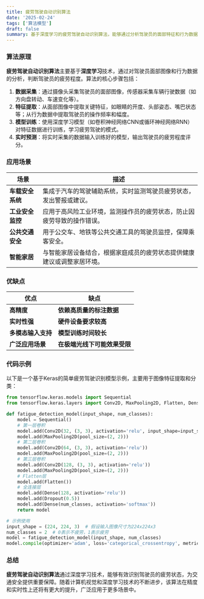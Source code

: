 ```yaml
---
title: 疲劳驾驶自动识别算法
date: '2025-02-24'
tags: ['算法模型']
draft: false
summary: 基于深度学习的疲劳驾驶自动识别算法，能够通过分析驾驶员的面部特征和行为数据，实时监测驾驶员的疲劳状态，预防交通事故的发生。
---
```


### 算法原理

**疲劳驾驶自动识别算法**主要基于**深度学习**技术，通过对驾驶员面部图像和行为数据的分析，判断驾驶员的疲劳程度。算法的核心步骤包括：

1. **数据采集**：通过摄像头采集驾驶员的面部图像，传感器采集车辆行驶数据（如方向盘转动、车速变化等）。
2. **特征提取**：从面部图像中提取关键特征，如眼睛的开度、头部姿态、嘴巴状态等；从行为数据中提取驾驶员的操作频率和幅度。
3. **模型训练**：使用深度学习模型（如卷积神经网络CNN或循环神经网络RNN）对特征数据进行训练，学习疲劳驾驶的模式。
4. **实时预测**：将实时采集的数据输入训练好的模型，输出驾驶员的疲劳程度评分。

### 应用场景

| **场景**         | **描述**                                                               |
| ---------------- | ---------------------------------------------------------------------- |
| **车载安全系统** | 集成于汽车的驾驶辅助系统，实时监测驾驶员疲劳状态，发出警报或建议。     |
| **工业安全监控** | 应用于高风险工业环境，监测操作员的疲劳状态，防止因疲劳导致的操作错误。 |
| **公共交通安全** | 用于公交车、地铁等公共交通工具的驾驶员监控，保障乘客安全。             |
| **智能家居**     | 与智能家居设备结合，根据家庭成员的疲劳状态提供健康建议或调整家居环境。 |

### 优缺点

| **优点**           | **缺点**                     |
| ------------------ | ---------------------------- |
| **高精度**         | **依赖高质量的标注数据**     |
| **实时性强**       | **硬件设备要求较高**         |
| **多模态输入支持** | **模型训练时间较长**         |
| **广泛应用场景**   | **在极端光线下可能效果受限** |

### 代码示例

以下是一个基于Keras的简单疲劳驾驶识别模型示例，主要用于图像特征提取和分类：

```python
from tensorflow.keras.models import Sequential
from tensorflow.keras.layers import Conv2D, MaxPooling2D, Flatten, Dense, Dropout

def fatigue_detection_model(input_shape, num_classes):
    model = Sequential()
    # 第一层卷积
    model.add(Conv2D(32, (3, 3), activation='relu', input_shape=input_shape))
    model.add(MaxPooling2D(pool_size=(2, 2)))
    # 第二层卷积
    model.add(Conv2D(64, (3, 3), activation='relu'))
    model.add(MaxPooling2D(pool_size=(2, 2)))
    # 第三层卷积
    model.add(Conv2D(128, (3, 3), activation='relu'))
    model.add(MaxPooling2D(pool_size=(2, 2)))
    # Flatten层
    model.add(Flatten())
    # 全连接层
    model.add(Dense(128, activation='relu'))
    model.add(Dropout(0.5))
    model.add(Dense(num_classes, activation='softmax'))
    return model

# 示例使用
input_shape = (224, 224, 3)  # 假设输入图像尺寸为224x224x3
num_classes = 2  # 0表示不疲劳，1表示疲劳
model = fatigue_detection_model(input_shape, num_classes)
model.compile(optimizer='adam', loss='categorical_crossentropy', metrics=['accuracy'])
```

### 总结

**疲劳驾驶自动识别算法**通过深度学习技术，能够有效识别驾驶员的疲劳状态，为交通安全提供重要保障。随着计算机视觉和深度学习技术的不断进步，该算法在精度和实时性上还将有更大的提升，广泛应用于更多场景中。
